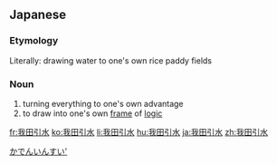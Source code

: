 ==Japanese==
{{ja-kanjitab|我|田|引|水}}

===Etymology===
Literally: drawing water to one's own rice paddy fields

===Noun===
{{ja-noun|がでんいんすい}}

# turning everything to one's own advantage
# to draw into one's own [[frame]] of [[logic]]

[[Category:Yojijukugo|かでんいんすい']]

[[fr:我田引水]]
[[ko:我田引水]]
[[li:我田引水]]
[[hu:我田引水]]
[[ja:我田引水]]
[[zh:我田引水]]